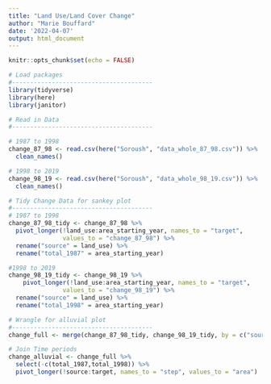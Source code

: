 ```yaml
---
title: "Land Use/Land Cover Change"
author: "Marie Bouffard"
date: '2022-04-07'
output: html_document
---
```


```r
knitr::opts_chunk$set(echo = FALSE)

# Load packages
#---------------------------------------
library(tidyverse)
library(here)
library(janitor)

# Read in Data
#---------------------------------------

# 1987 to 1998
change_87_98 <- read.csv(here("Soroush", "data_whole_87_98.csv")) %>% 
  clean_names()

# 1998 to 2019
change_98_19 <- read.csv(here("Soroush", "data_whole_98_19.csv")) %>% 
  clean_names()

```

```r

# Tidy Change Data for sankey plot
#---------------------------------------
# 1987 to 1998
change_87_98_tidy <- change_87_98 %>% 
  pivot_longer(!land_use:area_starting_year, names_to = "target",
               values_to = "change_87_98") %>% 
  rename("source" = land_use) %>% 
  rename("total_1987" = area_starting_year)

#1998 to 2019
change_98_19_tidy <- change_98_19 %>% 
    pivot_longer(!land_use:area_starting_year, names_to = "target",
               values_to = "change_98_19") %>% 
  rename("source" = land_use) %>% 
  rename("total_1998" = area_starting_year)

# Wrangle for alluvial plot
#---------------------------------------
change_full <- merge(change_87_98_tidy, change_98_19_tidy, by = c("source", "target"))

# Join Time periods
change_alluvial <- change_full %>% 
  select(-c(total_1987,total_1998)) %>% 
  pivot_longer(!source:target, names_to = "step", values_to = "area")

```

